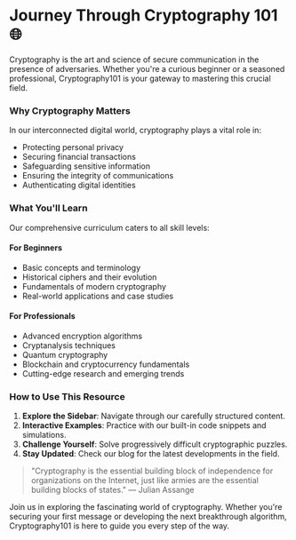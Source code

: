 # Journey Through Cryptography 101 🌐

 

Cryptography is the art and science of secure communication in the presence of adversaries. Whether you're a curious beginner or a seasoned professional, Cryptography101 is your gateway to mastering this crucial field.

### Why Cryptography Matters

In our interconnected digital world, cryptography plays a vital role in:

- Protecting personal privacy
- Securing financial transactions
- Safeguarding sensitive information
- Ensuring the integrity of communications
- Authenticating digital identities

### What You'll Learn

Our comprehensive curriculum caters to all skill levels:

#### For Beginners
- Basic concepts and terminology
- Historical ciphers and their evolution
- Fundamentals of modern cryptography
- Real-world applications and case studies

#### For Professionals
- Advanced encryption algorithms
- Cryptanalysis techniques
- Quantum cryptography
- Blockchain and cryptocurrency fundamentals
- Cutting-edge research and emerging trends

### How to Use This Resource

1. **Explore the Sidebar**: Navigate through our carefully structured content.
2. **Interactive Examples**: Practice with our built-in code snippets and simulations.
3. **Challenge Yourself**: Solve progressively difficult cryptographic puzzles.
4. **Stay Updated**: Check our blog for the latest developments in the field.

> "Cryptography is the essential building block of independence for organizations on the Internet, just like armies are the essential building blocks of states." — Julian Assange

Join us in exploring the fascinating world of cryptography. Whether you're securing your first message or developing the next breakthrough algorithm, Cryptography101 is here to guide you every step of the way.
